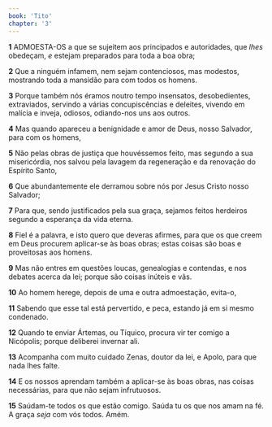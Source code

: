 ```yaml
---
book: 'Tito'
chapter: '3'
---
```


**1** ADMOESTA-OS a que se sujeitem aos principados e autoridades, que _lhes_ obedeçam, _e_ estejam preparados para toda a boa obra;

**2** Que a ninguém infamem, nem sejam contenciosos, mas modestos, mostrando toda a mansidão para com todos os homens.

**3** Porque também nós éramos noutro tempo insensatos, desobedientes, extraviados, servindo a várias concupiscências e deleites, vivendo em malícia e inveja, odiosos, odiando-nos uns aos outros.

**4** Mas quando apareceu a benignidade e amor de Deus, nosso Salvador, para com os homens,

**5** Não pelas obras de justiça que houvéssemos feito, mas segundo a sua misericórdia, nos salvou pela lavagem da regeneração e da renovação do Espírito Santo,

**6** Que abundantemente ele derramou sobre nós por Jesus Cristo nosso Salvador;

**7** Para que, sendo justificados pela sua graça, sejamos feitos herdeiros segundo a esperança da vida eterna.

**8** Fiel é a palavra, e isto quero que deveras afirmes, para que os que creem em Deus procurem aplicar-se às boas obras; estas coisas são boas e proveitosas aos homens.

**9** Mas não entres em questões loucas, genealogias e contendas, e nos debates acerca da lei; porque são coisas inúteis e vãs.

**10** Ao homem herege, depois de uma e outra admoestação, evita-o,

**11** Sabendo que esse tal está pervertido, e peca, estando já em si mesmo condenado.

**12** Quando te enviar Ártemas, ou Tíquico, procura vir ter comigo a Nicópolis; porque deliberei invernar ali.

**13** Acompanha com muito cuidado Zenas, doutor da lei, e Apolo, para que nada lhes falte.

**14** E os nossos aprendam também a aplicar-se às boas obras, nas coisas necessárias, para que não sejam infrutuosos.

**15** Saúdam-te todos os que estão comigo. Saúda tu os que nos amam na fé. A graça _seja_ com vós todos. Amém.
